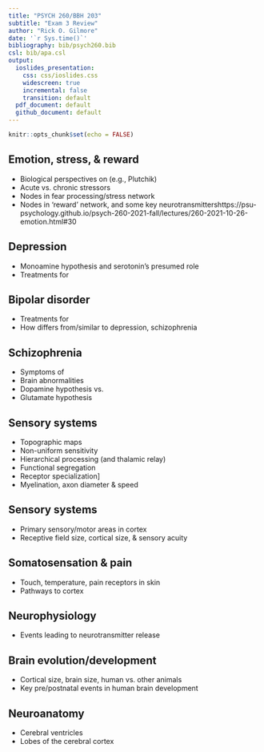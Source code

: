 ```yaml
---
title: "PSYCH 260/BBH 203"
subtitle: "Exam 3 Review"
author: "Rick O. Gilmore"
date: '`r Sys.time()`'
bibliography: bib/psych260.bib
csl: bib/apa.csl
output:
  ioslides_presentation:
    css: css/ioslides.css
    widescreen: true
    incremental: false
    transition: default
  pdf_document: default
  github_document: default
---
```


```r
knitr::opts_chunk$set(echo = FALSE)
```

## Emotion, stress, & reward

- Biological perspectives on (e.g., Plutchik)
- Acute vs. chronic stressors
- Nodes in fear processing/stress network
- Nodes in 'reward' network, and some key neurotransmittershttps://psu-psychology.github.io/psych-260-2021-fall/lectures/260-2021-10-26-emotion.html#30

## Depression

- Monoamine hypothesis and serotonin's presumed role
- Treatments for

## Bipolar disorder

- Treatments for
- How differs from/similar to depression, schizophrenia

## Schizophrenia

- Symptoms of
- Brain abnormalities
- Dopamine hypothesis vs.
- Glutamate hypothesis 

## Sensory systems

- Topographic maps
- Non-uniform sensitivity
- Hierarchical processing (and thalamic relay)
- Functional segregation
- Receptor specialization]
- Myelination, axon diameter & speed

## Sensory systems

- Primary sensory/motor areas in cortex
- Receptive field size, cortical size, & sensory acuity

## Somatosensation & pain

- Touch, temperature, pain receptors in skin
- Pathways to cortex

## Neurophysiology

- Events leading to neurotransmitter release

## Brain evolution/development

- Cortical size, brain size, human vs. other animals
- Key pre/postnatal events in human brain development

## Neuroanatomy

- Cerebral ventricles
- Lobes of the cerebral cortex
